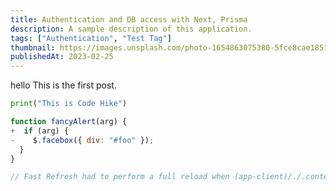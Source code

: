 ```yaml
---
title: Authentication and DB access with Next, Prisma
description: A sample description of this application.
tags: ["Authentication", "Test Tag"]
thumbnail: https://images.unsplash.com/photo-1654863075380-5fce8cae1851?ixlib=rb-1.2.1&ixid=MnwxMjA3fDB8MHx0b3BpYy1mZWVkfDMyfGJvOGpRS1RhRTBZfHxlbnwwfHx8fA%3D%3D&auto=format&fit=crop&w=500&q=60'
publishedAt: 2023-02-25
---
```


hello
This is the first post.

```python hello.py
print("This is Code Hike")
```

```diff-js:hello.js showLineNumbers
function fancyAlert(arg) {
+  if (arg) {
-    $.facebox({ div: "#foo" });
  }
}

// Fast Refresh had to perform a full reload when (app-client)/./.contentlayer/generated/Writing/writings__hello-world.mdx.json changed. Read more: https://nextjs.org/docs/messages/fast-refresh-reload
```
